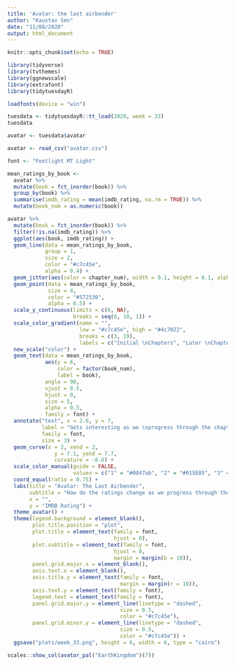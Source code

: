 ```yaml
---
title: 'Avatar: the last airbender'
author: "Kaustav Sen"
date: "11/08/2020"
output: html_document
---
```


```r
knitr::opts_chunk$set(echo = TRUE)
```

```r
library(tidyverse)
library(tvthemes)
library(ggnewscale)
library(extrafont)
library(tidytuesdayR)

loadfonts(device = "win")
```

```r
tuesdata <- tidytuesdayR::tt_load(2020, week = 33)
tuesdata

avatar <- tuesdata$avatar

avatar <- read_csv("avatar.csv")
```

```r

font <- "Footlight MT Light"

mean_ratings_by_book <- 
  avatar %>% 
  mutate(book = fct_inorder(book)) %>% 
  group_by(book) %>% 
  summarise(imdb_rating = mean(imdb_rating, na.rm = TRUE)) %>% 
  mutate(book_num = as.numeric(book))

avatar %>% 
  mutate(book = fct_inorder(book)) %>% 
  filter(!is.na(imdb_rating)) %>% 
  ggplot(aes(book, imdb_rating)) +
  geom_line(data = mean_ratings_by_book,
            group = 1,
            size = 2,
            color = "#c7c45e",
            alpha = 0.4) +
  geom_jitter(aes(color = chapter_num), width = 0.1, height = 0.1, alpha = 1/20) +
  geom_point(data = mean_ratings_by_book, 
             size = 4,
             color = "#572530",
             alpha = 0.5) +
  scale_y_continuous(limits = c(6, NA),
                     breaks = seq(6, 10, 1)) +
  scale_color_gradient(name = "",
                       low = "#c7c45e", high = "#4c7022",
                       breaks = c(3, 19),
                       labels = c("Initial \nChapters", "Later \nChapters")) +
  new_scale("color") +
  geom_text(data = mean_ratings_by_book,
            aes(y = 6,
                color = factor(book_num),
                label = book),
            angle = 90,
            vjust = 0.5,
            hjust = 0,
            size = 5,
            alpha = 0.5,
            family = font) +
  annotate("text", x = 2.6, y = 7, 
           label = "Gets interesting as we \nprogress through the chapters",
           family = font,
           size = 3) +
  geom_curve(x = 2, xend = 2,
               y = 7.1, yend = 7.7,
               curvature = -0.6) +
  scale_color_manual(guide = FALSE,
                     values = c("1" = "#0047ab", "2" = "#015E05", "3" = "#a10000")) +
  coord_equal(ratio = 0.75) +
  labs(title = "Avatar: The Last Airbender",
       subtitle = "How do the ratings change as we progress through the chapters?",
       x = "",
       y = "IMDB Rating") +
  theme_avatar() +
  theme(legend.background = element_blank(),
        plot.title.position = "plot",
        plot.title = element_text(family = font,
                                  hjust = 0),
        plot.subtitle = element_text(family = font,
                                  hjust = 0,
                                  margin = margin(b = 10)),
        panel.grid.major.x = element_blank(),
        axis.text.x = element_blank(),
        axis.title.y = element_text(family = font,
                                    margin = margin(r = 10)),
        axis.text.y = element_text(family = font),
        legend.text = element_text(family = font),
        panel.grid.major.y = element_line(linetype = "dashed",
                                    size = 0.5,
                                    color = "#c7c45e"),
        panel.grid.minor.y = element_line(linetype = "dashed",
                                    size = 0.5,
                                    color = "#c7c45e")) +
  ggsave("plots/week_33.png", height = 6, width = 6, type = "cairo")
```

```r
scales::show_col(avatar_pal("EarthKingdom")(7))
```

